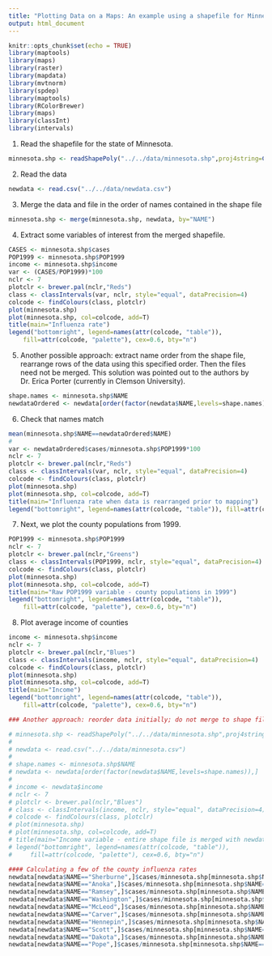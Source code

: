 ```yaml
---
title: "Plotting Data on a Maps: An example using a shapefile for Minnesota"
output: html_document
---
```


```r
knitr::opts_chunk$set(echo = TRUE)
library(maptools)
library(maps)
library(raster)
library(mapdata)
library(mvtnorm)
library(spdep)
library(maptools)
library(RColorBrewer)
library(maps)
library(classInt)
library(intervals)
```

1. Read the shapefile for the state of Minnesota.

```r
minnesota.shp <- readShapePoly("../../data/minnesota.shp",proj4string=CRS("+proj=longlat"))
```

2. Read the data
```r
newdata <- read.csv("../../data/newdata.csv")
```

3. Merge the data and file in the order of names contained in the shape file
```r
minnesota.shp <- merge(minnesota.shp, newdata, by="NAME")
```

4. Extract some variables of interest from the merged shapefile.
```r
CASES <- minnesota.shp$cases
POP1999 <- minnesota.shp$POP1999
income <- minnesota.shp$income
var <- (CASES/POP1999)*100
nclr <- 7
plotclr <- brewer.pal(nclr,"Reds")
class <- classIntervals(var, nclr, style="equal", dataPrecision=4)
colcode <- findColours(class, plotclr)
plot(minnesota.shp)
plot(minnesota.shp, col=colcode, add=T)
title(main="Influenza rate")
legend("bottomright", legend=names(attr(colcode, "table")),
    fill=attr(colcode, "palette"), cex=0.6, bty="n")
```

5. Another possible approach: extract name order from the shape file, rearrange rows of the data using this specified order. Then the files need not be merged. This solution was pointed out to the authors by Dr. Erica Porter (currently in Clemson University).
```r
shape.names <- minnesota.shp$NAME
newdataOrdered <- newdata[order(factor(newdata$NAME,levels=shape.names)),]
```
6. Check that names match
```r
mean(minnesota.shp$NAME==newdataOrdered$NAME)
# 
var <- newdataOrdered$cases/minnesota.shp$POP1999*100
nclr <- 7
plotclr <- brewer.pal(nclr,"Reds")
class <- classIntervals(var, nclr, style="equal", dataPrecision=4)
colcode <- findColours(class, plotclr)
plot(minnesota.shp)
plot(minnesota.shp, col=colcode, add=T)
title(main="Influenza rate when data is rearranged prior to mapping")
legend("bottomright", legend=names(attr(colcode, "table")), fill=attr(colcode, "palette"), cex=0.6, bty="n")
```

7. Next, we plot the county populations from 1999. 
```r
POP1999 <- minnesota.shp$POP1999
nclr <- 7
plotclr <- brewer.pal(nclr,"Greens")
class <- classIntervals(POP1999, nclr, style="equal", dataPrecision=4)
colcode <- findColours(class, plotclr)
plot(minnesota.shp)
plot(minnesota.shp, col=colcode, add=T)
title(main="Raw POP1999 variable - county populations in 1999")
legend("bottomright", legend=names(attr(colcode, "table")),
    fill=attr(colcode, "palette"), cex=0.6, bty="n")
```

8. Plot average income of counties 
```r
income <- minnesota.shp$income
nclr <- 7
plotclr <- brewer.pal(nclr,"Blues")
class <- classIntervals(income, nclr, style="equal", dataPrecision=4)
colcode <- findColours(class, plotclr)
plot(minnesota.shp)
plot(minnesota.shp, col=colcode, add=T)
title(main="Income")
legend("bottomright", legend=names(attr(colcode, "table")),
    fill=attr(colcode, "palette"), cex=0.6, bty="n")

### Another approach: reorder data initially; do not merge to shape file.

# minnesota.shp <- readShapePoly("../../data/minnesota.shp",proj4string=CRS("+proj=longlat"))
# 
# newdata <- read.csv("../../data/minnesota.csv")
# 
# shape.names <- minnesota.shp$NAME
# newdata <- newdata[order(factor(newdata$NAME,levels=shape.names)),]
# 
# income <- newdata$income
# nclr <- 7
# plotclr <- brewer.pal(nclr,"Blues")
# class <- classIntervals(income, nclr, style="equal", dataPrecision=4)
# colcode <- findColours(class, plotclr)
# plot(minnesota.shp)
# plot(minnesota.shp, col=colcode, add=T)
# title(main="Income variable - entire shape file is merged with newdata")
# legend("bottomright", legend=names(attr(colcode, "table")),
#     fill=attr(colcode, "palette"), cex=0.6, bty="n")
```

```r
#### Calculating a few of the county influenza rates
newdata[newdata$NAME=="Sherburne",]$cases/minnesota.shp[minnesota.shp$NAME=="Sherburne",]$POP1999*100
newdata[newdata$NAME=="Anoka",]$cases/minnesota.shp[minnesota.shp$NAME=="Anoka",]$POP1999*100
newdata[newdata$NAME=="Ramsey",]$cases/minnesota.shp[minnesota.shp$NAME=="Ramsey",]$POP1999*100
newdata[newdata$NAME=="Washington",]$cases/minnesota.shp[minnesota.shp$NAME=="Washington",]$POP1999*100
newdata[newdata$NAME=="McLeod",]$cases/minnesota.shp[minnesota.shp$NAME=="McLeod",]$POP1999*100
newdata[newdata$NAME=="Carver",]$cases/minnesota.shp[minnesota.shp$NAME=="Carver",]$POP1999*100
newdata[newdata$NAME=="Hennepin",]$cases/minnesota.shp[minnesota.shp$NAME=="Hennepin",]$POP1999*100
newdata[newdata$NAME=="Scott",]$cases/minnesota.shp[minnesota.shp$NAME=="Scott",]$POP1999*100
newdata[newdata$NAME=="Dakota",]$cases/minnesota.shp[minnesota.shp$NAME=="Dakota",]$POP1999*100
newdata[newdata$NAME=="Pope",]$cases/minnesota.shp[minnesota.shp$NAME=="Pope",]$POP1999*100
```

